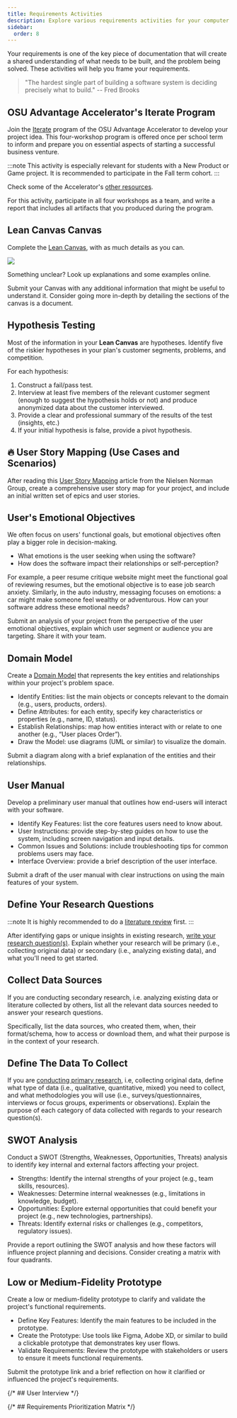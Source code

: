 ```yaml
---
title: Requirements Activities
description: Explore various requirements activities for your computer science capstone project, including Lean Canvas, hypothesis testing, user story mapping, and domain modeling. Enhance your project by addressing user emotional objectives and creating effective user manuals.
sidebar:
  order: 8
---
```



Your requirements is one of the key piece of documentation that will create a shared understanding of what needs to be built, and the problem being solved. These activities will help you frame your requirements.

> "The hardest single part of building a software system is deciding precisely what to build." -- Fred Brooks

## OSU Advantage Accelerator's Iterate Program

<Badge text="Team Activity" variant="note" class="mb-6" />

Join the [Iterate](https://advantage.oregonstate.edu/advantage-accelerator/programs/iterate) program of the OSU Advantage Accelerator to develop your project idea. This four-workshop program is offered once per school term to inform and prepare you on essential aspects of starting a successful business venture.

:::note
This activity is especially relevant for students with a New Product or Game project. It is recommended to participate in the Fall term cohort.
:::

Check some of the Accelerator's [other resources](https://advantage.oregonstate.edu/innovation-impact-program/student-resources).

For this activity, participate in all four workshops as a team, and write a report that includes all artifacts that you produced during the program.

## Lean Canvas Canvas

<Badge text="Team Activity" variant="note" class="mb-6" />

Complete the [Lean Canvas](https://www.leanfoundry.com/tools/lean-canvas), with as much details as you can.

![](../../../assets/lean-canvas.png)

Something unclear? Look up explanations and some examples online.

Submit your Canvas with any additional information that might be useful to understand it. Consider going more in-depth by detailing the sections of the canvas is a document.

## Hypothesis Testing

<Badge text="Team Activity" variant="note" class="mb-6" />

Most of the information in your **Lean Canvas** are hypotheses. Identify five of the riskier hypotheses in your plan's customer segments, problems, and competition. 

For each hypothesis:

1. Construct a fail/pass test.
2. Interview at least five members of the relevant customer segment (enough to suggest the hypothesis holds or not) and produce anonymized data about the customer interviewed.
3. Provide a clear and professional summary of the results of the test (insights, etc.)
4. If your initial hypothesis is false, provide a pivot hypothesis.

## 🔥 User Story Mapping (Use Cases and Scenarios)

<Badge text="Team Activity" variant="note" class="mb-6" />

After reading this [User Story Mapping](https://www.nngroup.com/articles/user-story-mapping/) article from the Nielsen Norman Group, create a comprehensive user story map for your project, and include an initial written set of epics and user stories.

## User's Emotional Objectives

<Badge text="Individual Activity" variant="success" class="mb-6"/>

We often focus on users' functional goals, but emotional objectives often play a bigger role in decision-making.

- What emotions is the user seeking when using the software?
- How does the software impact their relationships or self-perception?

For example, a peer resume critique website might meet the functional goal of reviewing resumes, but the emotional objective is to ease job search anxiety. Similarly, in the auto industry, messaging focuses on emotions: a car might make someone feel wealthy or adventurous. How can your software address these emotional needs?

Submit an analysis of your project from the perspective of the user emotional objectives, explain which user segment or audience you are targeting. Share it with your team.

## Domain Model

<Badge text="Team Activity" variant="note" class="mb-6" />

Create a [Domain Model](https://simplea.com/Articles/domain-model) that represents the key entities and relationships within your project's problem space.

- Identify Entities: list the main objects or concepts relevant to the domain (e.g., users, products, orders).
- Define Attributes: for each entity, specify key characteristics or properties (e.g., name, ID, status).
- Establish Relationships: map how entities interact with or relate to one another (e.g., “User places Order”).
- Draw the Model: use diagrams (UML or similar) to visualize the domain.

Submit a diagram along with a brief explanation of the entities and their relationships.

## User Manual

<Badge text="Team Activity" variant="note" class="mb-6" />

Develop a preliminary user manual that outlines how end-users will interact with your software.

- Identify Key Features: list the core features users need to know about.
- User Instructions: provide step-by-step guides on how to use the system, including screen navigation and input details.
- Common Issues and Solutions: include troubleshooting tips for common problems users may face.
- Interface Overview: provide a brief description of the user interface.

Submit a draft of the user manual with clear instructions on using the main features of your system.

## Define Your Research Questions

:::note
It is highly recommended to do a [literature review](/activities/creative/#write-a-literature-review) first.
:::

After identifying gaps or unique insights in existing research, [write your research question(s)](https://research.com/research/how-to-write-a-research-question). Explain whether your research will be primary (i.e., collecting original data) or secondary (i.e., analyzing existing data), and what you'll need to get started.

## Collect Data Sources

<Badge text="Individual Activity" variant="success" class="mb-6"/>

If you are conducting secondary research, i.e. analyzing existing data or literature collected by others, list all the relevant data sources needed to answer your research questions.

Specifically, list the data sources, who created them, when, their format/schema, how to access or download them, and what their purpose is in the context of your research.

## Define The Data To Collect

<Badge text="Individual Activity" variant="success" class="mb-6"/>

If you are [conducting primary research](https://owl.purdue.edu/owl/research_and_citation/conducting_research/conducting_primary_research/index.html), i.e, collecting original data, define what type of data (i.e., qualitative, quantitative, mixed) you need to collect, and what methodologies you will use (i.e., surveys/questionnaires, interviews or focus groups, experiments or observations). Explain the purpose of each category of data collected with regards to your research question(s).

## SWOT Analysis

<Badge text="Individual Activity" variant="success" class="mb-6"/>

Conduct a SWOT (Strengths, Weaknesses, Opportunities, Threats) analysis to identify key internal and external factors affecting your project.

- Strengths: Identify the internal strengths of your project (e.g., team skills, resources).
- Weaknesses: Determine internal weaknesses (e.g., limitations in knowledge, budget).
- Opportunities: Explore external opportunities that could benefit your project (e.g., new technologies, partnerships).
- Threats: Identify external risks or challenges (e.g., competitors, regulatory issues).

Provide a report outlining the SWOT analysis and how these factors will influence project planning and decisions. Consider creating a matrix with four quadrants.

## Low or Medium-Fidelity Prototype

<Badge text="Individual Activity" variant="success" class="mb-6"/>

Create a low or medium-fidelity prototype to clarify and validate the project's functional requirements.

- Define Key Features: Identify the main features to be included in the prototype.
- Create the Prototype: Use tools like Figma, Adobe XD, or similar to build a clickable prototype that demonstrates key user flows.
- Validate Requirements: Review the prototype with stakeholders or users to ensure it meets functional requirements.

Submit the prototype link and a brief reflection on how it clarified or influenced the project's requirements.

{/* ## User Interview */}

{/* ## Requirements Prioritization Matrix */}
